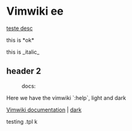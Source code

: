 = Vimwiki ee =

[[page 1|teste desc]]

this is *ok*

this is _italic_

== header 2 ==

:docs:

Here we have the vimwiki `:help`, light and dark

[[local:vimwiki.txt.breve.htm|Vimwiki documentation]] |
[[local:vimwiki.txt.dark.htm|dark]]

testing .tpl k
